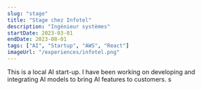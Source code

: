 ```yaml
---
slug: "stage"
title: "Stage chez Infotel"
description: "Ingénieur systèmes"
startDate: 2023-03-01
endDate: 2023-08-01
tags: ["AI", "Startup", "AWS", "React"]
imageUrl: "/experiences/infotel.png"
---
```


This is a local AI start-up. I have been working on developing and integrating AI models to bring AI features to customers.
s